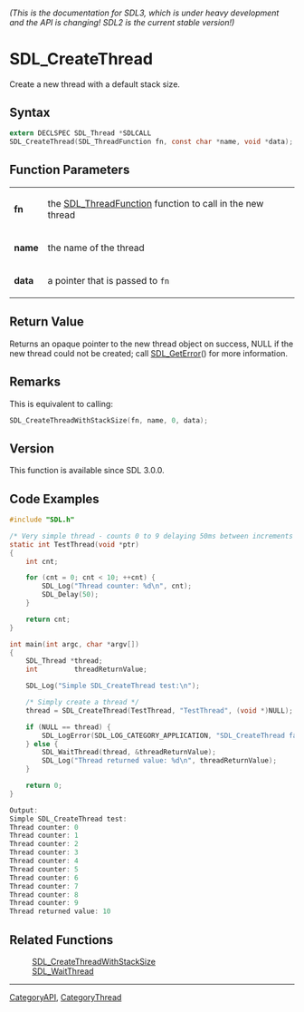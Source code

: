 ====== (This is the documentation for SDL3, which is under heavy development and the API is changing! SDL2 is the current stable version!) ======
= SDL_CreateThread =

Create a new thread with a default stack size.

== Syntax ==

<syntaxhighlight lang='c'>
extern DECLSPEC SDL_Thread *SDLCALL
SDL_CreateThread(SDL_ThreadFunction fn, const char *name, void *data);
</syntaxhighlight>

== Function Parameters ==

{|
|'''fn'''
|the [[SDL_ThreadFunction]] function to call in the new thread
|-
|'''name'''
|the name of the thread
|-
|'''data'''
|a pointer that is passed to <code>fn</code>
|}

== Return Value ==

Returns an opaque pointer to the new thread object on success, NULL if the
new thread could not be created; call [[SDL_GetError]]() for more
information.

== Remarks ==

This is equivalent to calling:

<syntaxhighlight lang='c'>
SDL_CreateThreadWithStackSize(fn, name, 0, data);
</syntaxhighlight>

== Version ==

This function is available since SDL 3.0.0.

== Code Examples ==

<syntaxhighlight lang='c'>
#include "SDL.h"

/* Very simple thread - counts 0 to 9 delaying 50ms between increments */
static int TestThread(void *ptr)
{
    int cnt;

    for (cnt = 0; cnt < 10; ++cnt) {
        SDL_Log("Thread counter: %d\n", cnt);
        SDL_Delay(50);
    }

    return cnt;
}

int main(int argc, char *argv[])
{
    SDL_Thread *thread;
    int         threadReturnValue;

    SDL_Log("Simple SDL_CreateThread test:\n");

    /* Simply create a thread */
    thread = SDL_CreateThread(TestThread, "TestThread", (void *)NULL);

    if (NULL == thread) {
        SDL_LogError(SDL_LOG_CATEGORY_APPLICATION, "SDL_CreateThread failed: %s\n", SDL_GetError());
    } else {
        SDL_WaitThread(thread, &threadReturnValue);
        SDL_Log("Thread returned value: %d\n", threadReturnValue);
    }

    return 0;
}
</syntaxhighlight>
<syntaxhighlight lang='c'>
Output:
Simple SDL_CreateThread test:
Thread counter: 0
Thread counter: 1
Thread counter: 2
Thread counter: 3
Thread counter: 4
Thread counter: 5
Thread counter: 6
Thread counter: 7
Thread counter: 8
Thread counter: 9
Thread returned value: 10
</syntaxhighlight>

== Related Functions ==

:[[SDL_CreateThreadWithStackSize]]
:[[SDL_WaitThread]]

----
[[CategoryAPI]], [[CategoryThread]]


